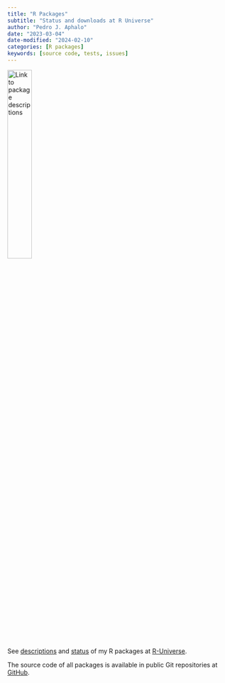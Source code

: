 ```yaml
---
title: "R Packages"
subtitle: "Status and downloads at R Universe"
author: "Pedro J. Aphalo"
date: "2023-03-04"
date-modified: "2024-02-10"
categories: [R packages]
keywords: [source code, tests, issues]
---
```


[![Link to package descriptions](four-pkg-logos-01.png){fig-alt="R package logos" fig-align="left" width="33%"}](https://aphalo.r-universe.dev/packages)

See [descriptions](<https://aphalo.r-universe.dev/packages>) and [status](<https://aphalo.r-universe.dev/dev>) of my R packages at [R-Universe](<https://www.r-universe.dev>).

The source code of all packages is available in public Git repositories at [GitHub](https://github.com/aphalo).
